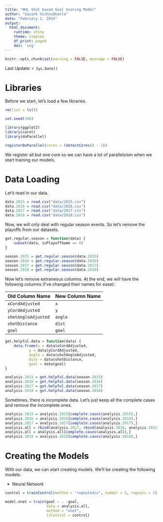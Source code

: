 ```yaml
---
title: "NHL Shot based Goal Scoring Model"
author: "Sasank Vishnubhatla"
date: "February 2, 2019"
output:
  html_document:
    runtime: shiny
    theme: simplex
    df_print: paged
    dev: 'svg'
---
```


```r
knitr::opts_chunk$set(warning = FALSE, message = FALSE)
```

Last Update: `r Sys.Date()`

# Libraries

Before we start, let's load a few libraries.

```r
rm(list = ls())

set.seed(100)

library(ggplot2)
library(caret)
library(doParallel)

registerDoParallel(cores = (detectCores() - 1))
```

We register all but one core so we can have a lot of parallelsism when we start training our models.

# Data Loading

Let's read in our data.

```r
data.2015 = read.csv("data/2015.csv")
data.2016 = read.csv("data/2016.csv")
data.2017 = read.csv("data/2017.csv")
data.2018 = read.csv("data/2018.csv")
```

Now, we will only deal with regular season events. So let's remove the playoffs from our datasets.

```r
get.regular.season = function(data) {
	subset(data, isPlayoffGame == 0)
}

season.2015 = get.regular.season(data.2015)
season.2016 = get.regular.season(data.2016)
season.2017 = get.regular.season(data.2017)
season.2018 = get.regular.season(data.2018)
```

Now let's remove extraneous columns. At the end, we will have the following columns (I've changed their names for ease):

| Old Column Name | New Column Name |
| --------------- | --------------- |
| `xCordAdjusted` | `x` |
| `yCordAdjusted` | `y` |
| `shotAngleAdjusted` | `angle` |
| `shotDistance` | `dist` |
| `goal` | `goal` |

```r
get.helpful.data = function(data) {
	data.frame(x = data$xCordAdjusted,
		   y = data$yCordAdjusted,
		   angle = data$shotAngleAdjusted,
		   dist = data$shotDistance,
		   goal = data$goal)
}

analysis.2015 = get.helpful.data(season.2015)
analysis.2016 = get.helpful.data(season.2016)
analysis.2017 = get.helpful.data(season.2017)
analysis.2018 = get.helpful.data(season.2018)
```

Sometimes, there is incomplete data. Let's just keep all the complete cases and remove the incomplete ones.

```r
analysis.2015 = analysis.2015[complete.cases(analysis.2015),]
analysis.2016 = analysis.2016[complete.cases(analysis.2016),]
analysis.2017 = analysis.2017[complete.cases(analysis.2017),]
analysis.all = rbind(analysis.2017, rbind(analysis.2016, analysis.2015))
analysis.all = analysis.all[complete.cases(analysis.all),]
analysis.2018 = analysis.2018[complete.cases(analysis.2018),]
```

# Creating the Models

With our data, we can start creating models. We'll be creating the following models:

- Neural Network

```r
control = trainControl(method = "repeatedcv", number = 5, repeats = 2)

model.nnet = train(goal ~ . -goal,
                   data = analysis.all,
                   method = "nnet",
                   trControl = control)
```